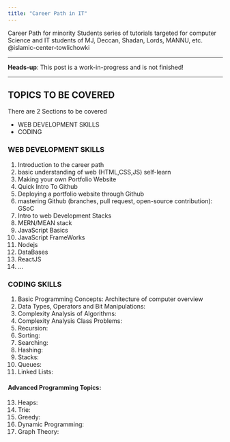 ```yaml
---
title: "Career Path in IT"
---
```


Career Path for minority Students
series of tutorials targeted for computer Science and IT students of MJ, Deccan, Shadan, Lords, MANNU, etc. @islamic-center-towlichowki

*****
**Heads-up**: This post is a work-in-progress and is not finished!
*****

## TOPICS TO BE COVERED
There are 2 Sections to be covered

* WEB DEVELOPMENT SKILLS
* CODING

### WEB DEVELOPMENT SKILLS
1.  Introduction to the career path
2.  basic understanding of web (HTML,CSS,JS) self-learn
3.  Making your own Portfolio Website
4.  Quick Intro To Github
5.  Deploying a portfolio website through Github
6.  mastering Github (branches, pull request, open-source contribution): GSoC 
7.  Intro to web Development Stacks
8.  MERN/MEAN stack
9.  JavaScript Basics
10.  JavaScript FrameWorks
11.  Nodejs
12.  DataBases 
13.  ReactJS
14.  …

### CODING SKILLS
1. Basic Programming Concepts: Architecture of computer overview
2. Data Types, Operators and Bit Manipulations:
3. Complexity Analysis of Algorithms:
4. Complexity Analysis Class Problems:
5. Recursion:
6. Sorting:
7. Searching: 
8. Hashing: 
9. Stacks: 
10. Queues: 
11. Linked Lists: 
#### Advanced Programming Topics: 
13. Heaps: 
14. Trie: 
15. Greedy: 
16. Dynamic Programming: 
17. Graph Theory:


